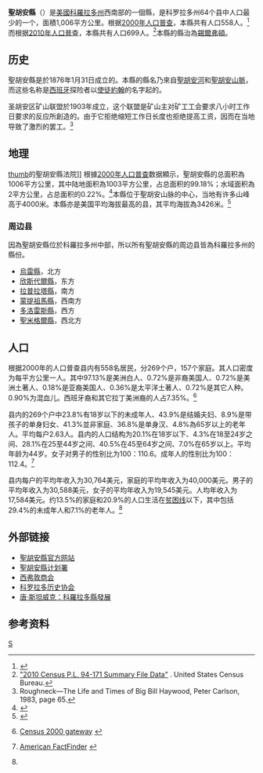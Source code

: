 {{Otheruses|聖胡安縣|subject=美國科羅拉多州的一個縣|other=同名的縣}}
{{Infobox U.S. County
| county             = 聖胡安縣
| state              = 科羅拉多州
| en county          = San Juan County
| en state           = Colorado
| seal               = 
| founded            = 1876年1月31日
| founded year       =
| founded date       = 
| seat               = [[錫爾弗頓_(科羅拉多州)|錫爾弗頓]]
| largest city wl    = 錫爾弗頓
| area mi            = 388
| area km            = 1,006
| area land mi       = 387
| area land km       = 1,003
| area water mi      = 1
| area water km      = 2
| area percentage    = 0.22%
| census yr          = 2000
| pop                = 558
| density mi         = 1
| density km         = 1
| time zone          = 北美山區時區
| UTC offset         = -7
| DST offset         = -6
| footnotes          = 科罗拉多州人口最少的縣份
| web                = www.sanjuancountycolorado.us/
| named for          = [[圣胡安河_(科罗拉多河支流)|聖胡安河]]和[[聖胡安山脈|聖胡安山脈]]
}}

'''聖胡安縣'''（{{lang-en|San Juan County}}）是[[美國|美國]][[科羅拉多州|科羅拉多州]]西南部的一個縣，是科罗拉多州64个县中人口最少的一个，面積1,006平方公里。根据[[美國2000年人口普查|2000年人口普查]]，本縣共有人口558人。<ref name=PopEstCounty>{{cite web | url = http://www.census.gov/popest/counties/files/CO-EST2006-ALLDATA.csv | title = Annual County Population Estimates and Estimated Components of Change: April 1, 2000 to July 1, 2006 (CO-EST2006-alldata) | format = CSV | work = 2006 Population Estimates | publisher = 美国人口调查局 | date = 2007-03-22 | accessdate = 2007-05-11 | archive-date = 2011-11-14 | archive-url = https://web.archive.org/web/20111114154002/http://www.census.gov/popest/counties/files/CO-EST2006-ALLDATA.csv | dead-url = no }}</ref>而根据[[美國2010年人口普查|2010年人口普查]]，本縣共有人口699人。<ref>[http://www2.census.gov/census_2010/01-Redistricting_File--PL_94-171/California/ "2010 Census P.L. 94-171 Summary File Data"] {{Wayback|url=http://www2.census.gov/census_2010/01-Redistricting_File--PL_94-171/California/ |date=20130807061126 }}. United States Census Bureau.</ref>本縣的縣治為[[錫爾弗頓_(科羅拉多州)|錫爾弗頓]]。{{GR|6}}

==历史==
聖胡安縣是於1876年1月31日成立的。本縣的縣名乃來自[[圣胡安河_(科罗拉多河支流)|聖胡安河]]和[[聖胡安山脈|聖胡安山脈]]，而这些名称是[[西班牙|西班牙]]探险者以[[約翰_(使徒)|使徒約翰]]的名字起的。{{GR|3}}{{GR|4}}

圣胡安区矿山联盟於1903年成立，这个联盟是矿山主对矿工工会要求八小时工作日要求的反应所創造的。由于它拒绝缩短工作日长度也拒绝提高工资，因而在当地导致了激烈的罢工。<ref>Roughneck—The Life and Times of Big Bill Haywood, Peter Carlson, 1983, page 65.</ref>

==地理==
[[文件:SanJuanCountyCourthouseCO.JPG|thumb]]的聖胡安縣法院]]
根據[[2000年美国人口普查|2000年人口普查]]数据顯示，聖胡安縣的总面积為1006平方公里，其中陆地面积為1003平方公里，占总面积的99.18%；水域面积為2平方公里，占总面积的0.22%。<ref>{{cite web
  |url=http://www.census.gov/tiger/tms/gazetteer/county2k.txt
  |title=Census 2000 U.S. Gazetteer Files: Counties
  |publisher=United States Census
  |accessdate=2011-02-13
  |archive-url=https://www.webcitation.org/68EB8WXmf?url=http://www.census.gov/tiger/tms/gazetteer/county2k.txt
  |archive-date=2012-06-06
  |dead-url=yes
  }}</ref>本縣位于聖胡安山脉的中心，当地有许多山峰高于4000米。本縣亦是美国平均海拔最高的县，其平均海拔為3426米。<ref>{{Cite web |url=http://cohp.org/records/mean_elevation/mean_elevations.html |title=存档副本 |accessdate=2011-03-13 |archive-date=2011-07-19 |archive-url=https://web.archive.org/web/20110719135525/http://cohp.org/records/mean_elevation/mean_elevations.html |dead-url=no }}</ref>

===周边县===
因為聖胡安縣位於科羅拉多州中部，所以所有聖胡安縣的周边县皆為科羅拉多州的縣份。
*[[烏雷縣_(科羅拉多州)|烏雷縣]]，北方
*[[欣斯代爾縣_(科羅拉多州)|欣斯代爾縣]]，东方
*[[拉普拉塔縣_(科羅拉多州)|拉普拉塔縣]]，南方
*[[蒙提祖馬縣_(科羅拉多州)|蒙提祖馬縣]]，西南方
*[[多洛雷斯縣_(科羅拉多州)|多洛雷斯縣]]，西方
*[[聖米格爾縣_(科羅拉多州)|聖米格爾縣]]，西北方

== 人口 ==

{{USCensusPop
| 1880= 1087
| 1890= 1572
| 1900= 2342
| 1910= 3063
| 1920= 1700
| 1930= 1935
| 1940= 1439
| 1950= 1471
| 1960= 849
| 1970= 831
| 1980= 833
| 1990= 745
| 2000= 558
| 2010= 699
| estimate= 690
| estyear= 2012
| footnote=<center>U.S. Decennial Census<ref>{{cite web|url=http://www.census.gov/prod/www/decennial.html|title=U.S. Decennial Census|publisher=Census.gov|accessdate=April 6, 2013|archive-date=2015-05-12|archive-url=https://www.webcitation.org/6YSasqtfX?url=http://www.census.gov/prod/www/decennial.html|dead-url=no}}</ref><br>2012 Estimate<ref>{{cite web|url=http://factfinder2.census.gov/faces/tableservices/jsf/pages/productview.xhtml?src=bkmk|title=Annual Estimates of the Resident Population: April 1, 2010 to July 1, 2012|accessdate=April 6, 2013|archive-date=2014-08-15|archive-url=https://web.archive.org/web/20140815134909/http://factfinder2.census.gov/faces/tableservices/jsf/pages/productview.xhtml?src=bkmk|dead-url=no}}</ref></center>
}}
根据2000年的人口普查县内有558名居民，分269个户，157个家庭。其人口密度为每平方公里一人。其中97.13%是美洲白人、0.72%是非裔美国人、0.72%是美洲土著人、0.18%是亚裔美国人、0.36%是太平洋土著人、0.72%是其它人种。0.90%为混血儿。西班牙裔和其它拉丁美洲裔的人占7.35%。<ref>{{en}}[http://www.census.gov/main/www/cen2000.html Census 2000 gateway] {{Wayback|url=http://www.census.gov/main/www/cen2000.html |date=20190331194847 }}</ref>

县内的269个户中23.8%有18岁以下的未成年人、43.9%是结婚夫妇、8.9%是带孩子的单身妇女、41.3%並非家庭、36.8%是单身汉、4.8%為65岁以上的老年人。平均每户2.63人。县内的人口结构为20.1%在18岁以下、4.3%在18至24岁之间、28.1%在25至44岁之间、40.5%在45至64岁之间、7.0%在65岁以上。平均年龄为44岁。女子对男子的性别比为100：110.6。成年人的性别比为100：112.4。<ref name="Census">{{en}}[http://factfinder.census.gov American FactFinder] {{WebCite|url=https://www.webcitation.org/65jESGrbU?url=http://factfinder2.census.gov/legacy/aff_sunset.html |date=20120226005920 |dateformat=iso }}</ref>

县内每户的平均年收入为30,764美元，家庭的平均年收入为40,000美元。男子的平均年收入为30,588美元，女子的平均年收入为19,545美元。人均年收入为17,584美元。约13.5%的家庭和20.9%的人口生活在[[贫困线|贫困线]]以下，其中包括29.4%的未成年人和7.1%的老年人。<ref name="Census"/>

==外部链接==
*[http://www.sanjuancountycolorado.us/ 聖胡安縣官方网站] {{Wayback|url=http://www.sanjuancountycolorado.us/ |date=20080206194041 }}
*[http://silverton.co.us/planning 聖胡安縣计划署]
*[http://www.silvertoncolorado.com/ 西弗敦商会] {{Wayback|url=http://www.silvertoncolorado.com/ |date=20210228065142 }}
*[http://www.coloradohistory.org/ 科罗拉多历史协会] {{Wayback|url=http://www.coloradohistory.org/ |date=20110303170144 }}
*[https://web.archive.org/web/20070205102713/http://www.stanwyck.com/cogenweb/cocounties.html 唐·斯坦威克：科羅拉多​​縣發展]

{{coord|37.77|-107.67|display=title|type:adm2nd_region:US-CO_source:UScensus1990}}

==参考资料==
{{Reflist|2}}

{{Geographic Location
|中央      = 聖胡安縣 (科羅拉多州)
|北        = [[烏雷縣_(科羅拉多州)|烏雷縣]]
|東北      = 
|東        = [[欣斯代爾縣_(科羅拉多州)|欣斯代爾縣]]
|東南      = 
|南        = [[拉普拉塔縣_(科羅拉多州)|拉普拉塔縣]]
|西南      = [[蒙提祖馬縣_(科羅拉多州)|蒙提祖馬縣]]
|西        = [[多洛雷斯縣_(科羅拉多州)|多洛雷斯縣]]
|西北      = [[聖米格爾縣_(科羅拉多州)|聖米格爾縣]]
}}
{{聖胡安縣 (科羅拉多州)}}
{{Colorado}}

[[Category:科罗拉多州行政区划|S]]